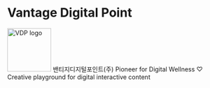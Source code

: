 # Vantage Digital Point
<img src="https://github.com/Rugger12/vdp/blob/main/static/VDPlogoweb.png" alt="VDP logo" width="100" height="100">
밴티지디지털포인트(주)
Pioneer for Digital Wellness
♡ Creative playground for digital interactive content
